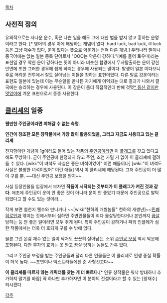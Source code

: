 [[목차]]
== 사전적 정의 ==
유의적으로는 사나운 운수, 혹은 나쁜 일을 해도 그에 대한 벌을 받지 않고 흥하는 운명이라고 한다. [* 영어의 경우 이에 해당하는 개념이 없다. hard luck, bad luck, ill luck 등은 그냥 재수가 없다, 운이 없다는 뜻으로 악운과는 전혀 다른 개념.] 우리나라 말이나 중국어에는 없는 일본 종특 단어로서 "OOO는 악운이 강하다."(예를 들어 토우마)라는 표현일 경우 악한 운이 강하다는 뜻이 아니라 비슷한 험경에서 무사탈출하는 운이 강한 반면에 또한 그러한 경우에 쉽게 빠지는 경우에 사용되는 말이다. 발생이 일본 이다보니 주로 어려운 전투에서 잘도 살아남는 이들을 칭하는 표현이었다.
다른 말로 강운이라는 표현도 일본에 있는데 이는 무슨일을 만나든 자기에게 이익되는 대로 결과가 나와서 결국에는 승리하는 경우에 사용된다.
이 강운이 좀더 직접적인데 반해 것멋[[* 등신 같지만 멋있어]]에 겨운 표현으로서 종종 사용한다.
== [[클리셰]]의 일종 ==
'''웬만한 주인공이라면 피해갈 수 없는 숙명'''.

'''인간이 창조한 모든 창작물에서 가장 많이 활용되었을, 그리고 지금도 사용되고 있는 클리셰'''

진지함이란 개념이 1g이라도 들어 있는 작품의 [[주인공]]이라면 이 [[플래그]]를 갖고 있다고 해도 무방하다. 굳이 주인공에 한정되지 않고 주연, 조연 가릴 거 없이 이 클리셰에 걸려들 수 있다. [wiki:"이 녀석도 사실은 좋은 녀석이었어" 이런 애들이나] [wiki:"이 녀석도 사실은 불쌍한 녀석이었어" 이런 애들] 역시 이 클리셰에 해당된다. 그저 주인공이 더 많이 구를 뿐. ~~대신 주인공 보정을 받지~~

사실 등장인물들 입장에서 보자면 '''작품이 시작되는 것부터가 이 플래그가 켜진 것과 같다'''. 애초에 주인공이 운이 안 좋은 것이 아니라 운이 안 좋았기 때문에 주인공으로 발탁되었다고 할 수도 있는 것이라...

작게 보면 철천지 웬수와 만나거나 ~~[wiki:"천하의 개쌍놈들" 천하의 개쌍년]~~[[민폐]] [[히로인]]과 엮이는 것에서부터 심하면 주변인물들이 죄다 몰살당한다거나 본인까지 [[끔살]] 당하는 등 안 좋은 일이라면 모두 겪게 된다. 특히 주인공이 강하거나 파워 인플레가 심한 작품에서는 더욱 더 호되게 구를 수 밖에 없다.

물론 그런 온갖 재수 없는 일이 닥쳐도 꿋꿋히 살아남는, 소위 [[주인공 보정]] 역시 악운에 포함된다. 다만 후자의 효과는 못 받고 끔살 당하는 놈들도 간혹 있다.

그리고 주인공 보정을 받는 주인공들과 달리 다른 인물들은 이 클리셰로 인생 종칠 확률이 더욱 높다. ~~조연이나 엑스트라들에겐 준 사형선고다~~

'''이 클리셰를 따르지 않는 캐릭터를 찾는 게 더 빠르다'''.[* 인류 창작물은 워낙 방대하니 추가하지 말기를 바람] 딱 하나만 추가하자면 이 분야의 전설이라고 할 수 있는 [왕재수] 되시겠다

[[각주]]
